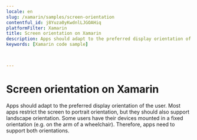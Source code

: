 ```yaml
---
locale: en
slug: /xamarin/samples/screen-orientation
contentful_id: j8Yuza0yKwdnlLJGOAHiq
platformFilter: Xamarin
title: Screen orientation on Xamarin
description: Apps should adapt to the preferred display orientation of the user.
keywords: [Xamarin code sample]


	
---
```


# Screen orientation on Xamarin

Apps should adapt to the preferred display orientation of the user. Most apps restrict the screen to portrait orientation, but they should also support landscape orientation. Some users have their devices mounted in a fixed orientation (e.g. on the arm of a wheelchair). Therefore, apps need to support both orientations.

<CodeSample id="screen-orientation" locale="en" platform="xamarin"/>